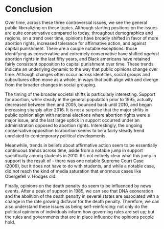 # Conclusion

Over time, across these three controversial issues, we see the general public liberalizing on these topics. Although starting positions on the issues are quite conservative compared to today, throughout demographics and regions, on a trend over time, opinions have broadly shifted in favor of more abortion rights, increased tolerance for affirmative action, and against capital punishment. There are a couple notable exceptions: those identifying as conservative and extremely conservative have shifted *against* abortion rights in the last fifty years, and Black americans have retained fairly consistent opposition to capital punishment over time. These trends indicate an underlying dynamic to the way that public opinions change over time. Although changes often occur across identities, social groups and subcultures often move as a whole, in ways that both align with and diverge from the broader changes in social grouping.

The timing of the broader societal shifts is particularly interesting. Support for abortion, while steady in the general population prior to 1995, actually decreased between then and 2005, bounced back until 2010, and began increasing sharply after 2016. It is not a surprise that the major shfits in public opinion align with national elections where abortion rights were a major issue, and the last large uptick in support occurred under an administration opposed to abortion rights. Interestingly, the ongoing conservative opposition to abortion seems to be a fairly steady trend unrelated to contemporary political developments.

Meanwhile, trends in beliefs about affirmative action seem to be essentially continuous trends across time, aside from a notable jump in support specifically among students in 2010. It's not entirely clear what this jump in support is the result of - there was one notable Supreme Court Case (2009), but it does not have to do with students, and while a notable case, did not reach the kind of media saturation that enormous cases like Obergefell v. Hodges did.

Finally, opinions on the death penalty do seem to be influenced by news events. After a peak of support in 1985, we can see that DNA exoneration and the abolition of the death penalty in several states are associated with a change in the rate growing disfavor for the death penalty. Therefore, we can also understand these issues as being self-reinforcing: not only do the political opinions of individuals inform how governing rules are set up; but the rules and governments that are in place influence the opinions people hold.